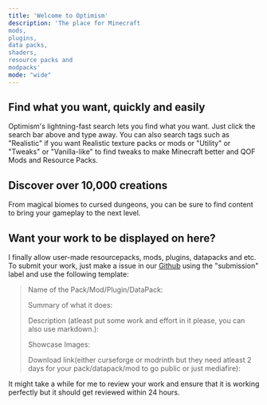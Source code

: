 ```yaml
---
title: 'Welcome to Optimism'
description: 'The place for Minecraft
mods,
plugins,
data packs,
shaders,
resource packs and
modpacks'
mode: "wide"
---
```


## Find what you want, quickly and easily
Optimism's lightning-fast search lets you find what you want. Just click the search bar above and type away. You can also search tags such as "Realistic" if you want Realistic texture packs or mods or "Utility" or "Tweaks" or "Vanilla-like" to find tweaks to make Minecraft better and QOF Mods and Resource Packs.

## **Discover over 10,000 creations**

From magical biomes to cursed dungeons, you can be sure to find content to bring your gameplay to the next level. 

## Want your work to be displayed on here?
I finally allow user-made resourcepacks, mods, plugins, datapacks and etc. To submit your work, just make a issue in our [Github](https://github.com/kn0xwya/unbound/issues/new) using the "submission" label and use the following template:

> Name of the Pack/Mod/Plugin/DataPack: 
>
> Summary of what it does: 
>
> Description (atleast put some work and effort in it please, you can also use markdown.):
>
> Showcase Images:
>
> Download link(either curseforge or modrinth but they need atleast 2 days for your pack/datapack/mod to go public or just mediafire):

It might take a while for me to review your work and ensure that it is working perfectly but it should get reviewed within 24 hours.